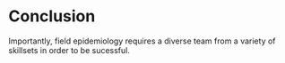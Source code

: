 # Conclusion

Importantly, field epidemiology requires a diverse team from a variety of skillsets in order to be sucessful.